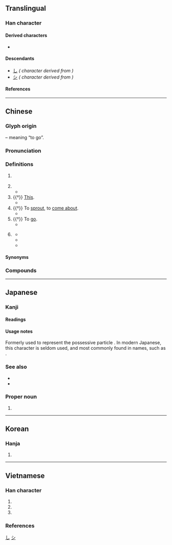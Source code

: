{{also|え}}
{{character info/new}}
==Translingual==
{{stroke order|strokes=3}}
{{stroke order|type=animate}}

===Han character===
{{Han char|rn=4|rad=丿|as=03|sn=4|snmj+=3|four=30307|canj=INO|ids=⿳丶㇇乀}}

====Derived characters====
* {{l|mul|[[乏]], [[芝]], [[𠯣]], [[㝎]], [[㞫]], [[𡘕]], [[𬔱]], [[椘]], [[𡭿]], [[𪦆]], [[𩖳]], [[𢾘]], [[𬼛]], [[𧉌]], [[𫩝]], [[𭾣]], [[𭓆]], [[𫡛]], [[𮗧]], [[𪢇]]}}

====Descendants====
* [[し]] ''({{w|Hiragana}} character derived from {{w|Man'yōgana}})''
* [[シ]] ''({{w|Katakana}} character derived from {{w|Man'yōgana}})''

====References====
{{wikidata|Q56459332}}
{{Han ref|kx=0082.040|dkj=00125|dj=|hdz=10043.010|uh=4E4B}}

[[Category:Han characters from which hiragana were derived|し]]

----

==Chinese==
{{zh-forms|alt=㞢,𡳿}}

===Glyph origin===
{{Han etyl}}
{{Han compound|止|一|t1=foot|t2=the beginning place|ls=ic}} – meaning “to go”.

===Pronunciation===
{{zh-pron
|m=zhī
|m-s=zi1
|c=zi1
|c-t=
|g=
|h=pfs=chṳ̂
|j=
|md=cĭ
|mn=chi
|mn-t=ze1
|w=1tsr
|x=
|mc=y
|oc=y
|ma=
|cat=part,pron,v
}}

===Definitions===
{{zh-hanzi}}

# {{lb|zh|literary}} {{n-g|Indicates that the previous word has [[possessive|possession]] of the next one.}}
#: {{zh-x|生命 之 道|the way '''of''' life/life'''[['s]]''' way}}
#: {{zh-x|^美國 之 聲|The Voice '''of''' America/America'''<nowiki>'s</nowiki>''' voice}}
# {{n-g|Indicates that the previous word [[modify|modifies]] the next one.}}
#* {{zh-x|尺寸之功|a minor contribution}}
# {{†}} [[this|This]].
#* {{zh-x|之 子 于 歸。|'''This''' girl is to get married.|ref=Shijing}}
# {{†}} To [[sprout]], to [[come about]].
#* {{zh-x|如 語{yù} 焉 而未 之然。|As though you have said something to your parents but their reply has not yet '''come'''.|ref=Liji}}
# {{†}} To [[go]].
#* {{zh-x|吾 欲 之 楚。|I want to '''go to''' Chu.|ref=Zhanguoce}}
# {{lb|zh|literary}} {{n-g|The third-person pronoun: [[him]], [[her]], [[it]], [[them]], when it appears in a non-subject position in the sentence.}}
#* {{zh-x|好{hào} 一一 聽 之。|He preferred to listen to '''them''' one-by-one.|ref=Hanfeizi}}
#* {{zh-x|我們 不能 對 此 事 聽之任之。|We cannot pass '''this matter''' by without protest.}}
#* {{zh-x|甘橘，^大厘 城 有 之，其 味 酸。|Dali City has sweet tangerines, but their flavour is sour.|CL|ref={{RQ:Manshu|7|Tea, Trees, Herbs and Fruits|7}}}}

====Synonyms====
{{zh-dial|的}}

===Compounds===
{{zh-der|hide_pron=1|之後|之前|久之|之外|之子|之江|之無|何之|兼之|均之|敬之|總之|過之|頃之|敬而遠之|之間|如之何|國之貳|之字路|元微之|換言之|揚之水|猶之乎|麟之趾|苕之華|邲之戰|壟畝之臣|天壤之別|不平之鳴|一得之功|帶甲之勞|一家之主|天作之合|付之烏有|弄瓦之喜|天之驕子|失之交臂|彊弩之末|弄璋之喜|一面之識|一時之間|布衣之交|大有之年|不世之藝|不速之客|升斗之祿|大而化之|不測之淵|吞舟之魚|九世之仇|一念之間|惠州之役|再生之恩|中國之春|什一之利|不解之緣|呼之欲出|不傳之祕|悔毒之歎|一偏之見|之死靡他|伯道之憂|不舞之鶴|六尺之孤|口耳之學|不意之中|傷弓之鳥|再造之恩|儻來之物|中冓之言|大學之道|一走了之|好自為之|一箭之地|喪明之痛|小兒之態|半師之分|并介之人|可乘之機|天壤之判|命世之才|付之流水|如簧之舌|一己之見|後車之戒|半面之舊|勝之不武|不言之教|後來之秀|不刊之書|惻怛之心|夯鐵之夫|人之常情|同舟之誼|後顧之患|不測之禍|古人之風|不刊之典|九五之位|將門之子|反掌之易|北門之歎|不敗之地|弭兵之會|付之一哂|好色之徒|不毛之地|一以貫之|巖牆之下|不起之病|刎頸之交|嗤之以鼻|不食之地|天倫之慘|匹夫之勇|一面之雅|回祿之災|全身之計|一孔之見|人中之龍|倒懸之危|履霜之戒|中庸之道|意氣之爭|亡國之音|倚門之娼|可乘之隙|乘人之危|地主之誼|不時之需|不幸之幸|倒屣迎之|不義之財|之乎者也|天地之別|可造之材|引玉之磚|先入之見|心腹之憂|國之楨榦|多事之秋|將伯之助|俟河之清|付之一嘆|不肖之徒|一隅之見|不世之功|寄養之家|不勝之態|不平之氣|兵革之禍|匪石之心|不諱之變|保家之主|定之方中|一言蔽之|嗟來之食|希世之寶|不虞之隙|偏激之詞|後顧之慮|悔之不及|口舌之便|一氣之下|八斗之才|付之一炬|受之有愧|安身之地|喬松之壽|前車之鑑|同氣之情|嗜痂之癖|一得之愚|帝王之道|不堪之物|一面之詞|匪躬之節|天寶之亂|兵廚之擾|不易之論|太阿之柄|一經之訓|恨之切骨|兒女之情|後起之秀|弓矛之士|姑妄言之|三侯之章|安史之亂|何見之晚|不刊之論|弦外之音|五尺之童|亡命之徒|公卿之門|忘年之契|得勝之兵|悔之莫及|天奪之魄|愛莫之助|得意之事|悔之何及|伯仲之間|仁愛之家|惻隱之心|情之所鍾|不識之無|患難之交|即墨之戰|悔之無及|悔之亡及|天倫之樂|四戰之地|恨之入骨|不逞之徒|不虞之譽|他山之石|尾生之信|季孟之間|性命之交|急人之難|急人之困|喬遷之喜|寢丘之志|入幕之賓|忘年之好|忘年之交|志能之士|必爭之地|一己之私|心腹之疾|心腹之患|心腹之交|兼而有之|地利之便|大比之年|卻之不恭|三年之喪|一世之雄|安身之處|宋襄之仁|徙木之信|得而誅之|得意之色|得勝之師|同氣之光|後顧之虞|來之不易|井蛙之見|一念之錯|不軌之心|世俗之見|彈丸之地|一臂之力|堂而皇之|弱水之隔|弦外之意|一丘之貉|心嚮往之|屠龍之技|一時之秀|弄璋之慶|一狐之腋|不了了之|冠世之才|廟堂之器|市井之人|尺寸之地|婦人之仁|再生之德|心頭之恨|一日之雅|庚子之役|一技之長|床笫之私|三寸之舌|幹父之蠱|天府之國|屠狗之輩|平庸之輩|寒泉之思|大同之世|冥冥之中|布衣之怒|一勇之夫|井底之蛙|向平之願|人情之常|希世之珍|出頭之日|先見之明|古之君子|一得之見|市井之徒|性命之憂|付之春夢|口頭之交|巫蠱之獄|巫山之夢|天日之表|一家之言|天人之際|小大由之|乘人之厄|一面之交|巖穴之士|一之為甚|九五之尊|崩城之哭|俯仰之間|必經之路|卑梁之釁|一念之差|容身之地|千金之家|並頭之花|他山之攻|一時之選|居之不疑|困獸之鬥|廟廊之彥|尺寸之功|尺土之柄|尸鳩之平|不具之人|一笑置之|同名之累|前車之鑒|小兒之見|導氣之術|導引之術|八王之亂|切膚之痛|一隅之地|七步之才|得意之狀|一人之交|尺蠖之屈|五子之歌|容身之所|一席之地|大快之事|不情之請|安身之所|強弩之末|付之闕如|安之若命|仁義之師|孫山之外|于飛之樂|城下之盟|孔孟之道|子春之疾|坎井之蛙|嫠緯之憂|偶一為之|姑妄聽之|不解之仇|大唐之歌|一時之急|席上之珍|好事之徒|勢利之交|如之奈何|一日之長|害群之馬|吹灰之力|土木之變|好生之德|奔走之友|中途之家|天假之年|垂白之親|之死靡它|太陰之象|太平之治|和隋之珍|七國之亂|天淵之別|不時之須|內顧之憂|巫山之會|十畝之間|大通之年|四戰之國|一矢之地|初生之犢|大將之風|不經之談|官渡之戰|在陳之厄|大方之家|一家之學|取之不竭|君子之交|今昔之感|夢熊之喜|一家之論|交臂失之|八拜之交|季常之懼|十之八九|一畝之宮|愚公之居|壯室之秋|忘形之契|不白之冤|天縱之才|去就之分|一之謂甚|口舌之快|仰之彌高|不祥之兆|在天之靈|付之東流|回天之力|取而代之|安之若素|儋石之畜|嗜之如命|一飯之恩|喪家之狗|喪家之犬|大比之期|不治之症|兩姓之好|不良之心|咫尺之地|分天之仇|公餘之暇|名門之後|付之一笑|何功之有|同聲之誼|出倫之才|口腹之欲|受人之託|市井之臣|傳家之寶|卵翼之恩|一箭之仇|半箭之功|北方之強|半面之交|千金之子|南方之強|匪躬之操|匡濟之才|北京之春|匍匐之救|不法之徒|姦人之雄|十月之交|切骨之仇|彈指之間|倒懸之急|後顧之憂|庚癸之呼|一面之緣|一字之師|忘形之交|問罪之師|口體之養|中懣之症|尸鳩之仁|出閣之喜|倚閭之望|倘來之物|倒懸之苦|一家之說|侯景之亂|何罪之有|伐性之斧|七年之癢|久而久之|得意之餘|媒妁之言|不足之症|不臣之心|不急之務|不了之局|下車之始|三藩之亂|持平之論|疾之如仇|方外之士|成康之治|成人之美|焚如之禍|方寸之地|甘之如飴|泛駕之馬|無人之境|方城之戰|棟梁之材|無服之殤|暴厲之氣|斗筲之輩|百萬之眾|是非之心|永嘉之亂|父母之邦|滅頂之災|掌上之珠|盤石之固|枕席之歡|池魚之禍|會任之家|甘之若素|朋黨之爭|棟梁之任|斗筲之材|指南之助|瓜田之嫌|桑蓬之志|由衷之言|文武之道|白象之國|旦夕之費|桃李之教|炊臼之夢|白華之怨|為今之計|欲炙之色|求之不得|方外之人|犬馬之力|泰然居之|瓦合之卒|挈瓶之知|柏舟之節|犬彘之食|眉睫之內|松喬之壽|熊羆之祥|百分之百|柱石之寄|潘楊之睦|瀝血之仇|珠玉之論|東門之池|易牙之味|投杼之惑|炊臼之戚|杜郵之戮|溜之乎也|未形之患|有志之士|淞滬之戰|持久之計|掠人之美|殺生之權|牛角之歌|星星之火|捍難之功|百世之師|甘露之變|擲地之材|涸轍之魚|無妄之災|斗筲之才|松筠之節|百年之好|烏合之卒|無方之民|炳燭之明|明章之治|持之有故|桑梓之邦|眾矢之的|漏刻之間|生而知之|桑中之約|百歲之好|熊羆之士|手足之情|攘人之美|染絲之變|甘之如薺|烏鳥之情|知命之年|睚眥之嫌|犬吠之警|汗馬之績|爾汝之交|懸弧之慶|百金之士|破鏡之憂|掎角之勢|松柏之堅|期頤之壽|犬馬之報|澶淵之盟|末路之難|田父之獲|松筠之操|桑間之音|東道之情|無如之何|游食之民|瓦釜之鳴|末如之何|泛泛之輩|柏舟之痛|睚眥之隙|曠世之度|百世之利|晏開之警|白圭之玷|死生之交|書生之見|東門之墠|毋望之禍|畢生之玷|旦夕之危|禽犢之愛|燎原之火|狗吠之警|有識之士|探春之宴|窮池之魚|旰食之勞|玄之又玄|文景之治|萬物之靈|斗筲之徒|沙漠之舟|畎畝之中|獨到之見|撲蝶之會|摽梅之年|持之以恆|當勞之急|生殺之權|涸轍之枯|洪喬之誤|方便之門|無價之寶|欺人之談|投梭之拒|熊虎之士|東門之楊|操之在我|沖天之怒|百家之言|撥亂之才|滅門之禍|百鎰之金|毛髮之功|百舌之聲|投鼠之忌|獨到之處|穿窬之盜|朽木之才|江山之助|未定之天|稽古之力|池魚之殃|無米之炊|為難之處|班美之戰|懷磚之俗|溜之大吉|東方之日|犁牛之子|秦晉之緣|秦晉之好|秦庭之哭|百鍊之鋼|生花之筆|東家之子|禿妃之髮|萬金之軀|萬里之望|東觀之殃|萬全之計|萬全之策|萬人之敵|萬乘之尊|移木之信|禮義之邦|瓜李之嫌|汗馬之勞|祿山之爪|有生之年|眷眷之心|社稷之臣|社稷之器|神來之筆|萬乘之國|汗馬之功|犬馬之命|杯水之謝|磨盾之暇|狐兔之悲|磐石之固|棄之可惜|投杼之疑|水陸之饌|殺生之柄|破竹之勢|渭陽之思|砧上之肉|昆弟之好|擎天之柱|矰繳之說|由中之言|短長之說|知魚之樂|知人之明|矢石之難|瞬息之間|湖海之士|犄角之勢|澠池之功|眉睫之禍|有夫之婦|相形之下|熊丸之教|明智之舉|無疆之休|直躬之信|棉薄之力|操之過急|盤石之安|窮途之哭|監門之養|澆瓜之惠|疇咨之憂|盈滿之咎|盈尺之地|推而廣之|皮肉之傷|斗升之祿|百龍之智|百里之才|無妄之禍|歸之若水|百獸之王|百歲之後|百年之柄|百年之後|百姓之心|犬馬之心|百乘之家|百世之人|白頭之歎|敗軍之將|犬馬之勞|白璧之瑕|白毫之賜|指顧之際|明月之珠|百城之富|泰山之安|毋望之福|爪牙之將|濮上之音|漸漸之石|手足之雅|未竟之志|燮和之任|穴處之徒|甘馨之費|異類之人|戴天之仇|略識之無|烏之雌雄|烏合之眾|甲申之役|生財之道|用武之地|救命之恩|曲肱之樂|生死之交|生桑之夢|父母之命|片面之言|甘棠之惠|甘之若飴|甕中之鱉|無恥之尤|瓜葛之親|當務之急|江海之學|瑚璉之器|琴瑟之好|王佐之才|率土之濱|祁奚之舉|睚眥之私|牛之一毛|斗升之水|方寸之間|狗馬之心|止足之分|狗吠之驚|狐鼠之徒|狐丘之誡|牧野之戰|斗斛之祿|睚眥之怨|犬馬之疾|犬馬之年|犬吠之盜|河女之章|河魚之患|權宜之計|牛馬之衣|明月之詩|疾之若仇|片面之詞|爪牙之士|殺身之禍|燒眉之急|牧神之笛|燃眉之急|犬馬之養|煙火之警|無稽之言|無服之喪|無心之過|無妄之福|無任之祿|無以名之|焚林之求|焚如之刑|無人之地|秋毫之末|漁翁之利|炮烙之刑|懸車之年|炎精之數|知性之旅|皋魚之泣|梧丘之魂|灌瓜之義|濟勝之具|普天之下|潘安之貌|眉睫之利|束之高閣|漠然置之|漏網之魚|漁人之利|滔天之罪|滅族之禍|滄桑之變|矢石之間|桃之夭夭|渭陽之情|斷袖之寵|燈火之資|百年之業|淡然處之|浸潤之譖|暴戾之氣|涿鹿之戰|涸轍之鮒|白首之心|泰然處之|方丈之饌|揮之不去|東山之志|洛閩之學|無稽之談|淝水之戰|河魚之疾|汴水之戰|無籍之徒|求全之毀|水乳之契|杯中之物|毫釐之差|牢獄之災|歷練之才|樗朽之材|正始之音|百足之蟲|橫草之功|狐虎之威|泓水之戰|犬馬之戀|浩然之氣|棟梁之臣|曹柯之盟|梧鼠之技|柱石之臣|柏舟之誓|枯魚之肆|敝屣視之|松柏之茂|松柏之壽|杞人之憂|東門之枌|毫末之利|東南之美|濟世之才|望雲之情|當之無愧|有杕之杜|有服之親|會稽之恥|晝錦之榮|是非之地|斗筲之器|斗筲之人|敗鼓之皮|用之不竭|知遇之恩|泛泛之交|朱陳之好|曹社之謀|翻手之間|飽學之士|蹇諤之風|膏粱之子|迂直之計|赫赫之名|飛騰之兆|菽水之養|置之高閣|章句之徒|薏苡之謗|絲綢之路|置水之情|詩禮之家|經國之才|自全之計|置水之清|違心之論|誹謗之木|腐腸之藥|箕山之志|米粒之珠|言外之意|金玉之言|覆餗之憂|駟之過隙|而立之年|骨鯁之臣|脫韁之馬|鴻鵠之志|葬身之地|葭莩之末|置錐之地|迫而察之|郾城之戰|誌之不忘|蘭芷之室|莫之與京|縛雞之力|菽水之歡|進身之計|風雷之性|綺紈之歲|粲花之論|維天之命|落蓐之身|群起攻之|終焉之志|雷霆之怒|覆餗之患|虞芮之訟|門戶之見|經驗之談|置之腦後|聽之任之|虎狼之心|齊人之福|羊左之誼|羅蘭之歌|絲髮之功|譎怪之談|進身之階|葑菲之采|頷下之珠|管窺之見|逸群之才|覆車之戒|總而言之|耳目之欲|要而言之|綈袍之贈|釜中之魚|貧賤之知|藏之名山|高山仰之|羊陸之交|言之有理|立談之間|配天之美|血氣之勇|言之不預|花甲之年|蒲鞭之政|謀生之道|隨侯之珠|血肉之軀|黔驢之技|衣食之謀|連城之珍|衣纓之族|累卵之危|首善之區|謬悠之說|言之有物|饑饉之歲|肘腋之憂|繩之以法|置之不理|賣陣之計|義方之訓|陳蔡之厄|等而下之|總角之好|竹馬之友|立足之地|芝蘭之化|離婁之明|覆車之鑒|言之不盡|豆萁之喻|遺珠之憾|耳食之聞|言下之意|言之鑿鑿|行之有效|超世之才|聚沙之年|胯下之辱|置之度外|遲賓之館|負薪之病|立錐之地|逐臭之夫|霄壤之殊|貴賤之別|覆餗之釁|花燭之期|終食之間|膏腴之地|終天之恨|託之空言|驕兵之計|糜糜之音|藥石之言|舞馬之災|過江之鯽|覆車之軌|長久之計|變徵之音|終天之慕|赫赫之光|腹心之友|采薪之憂|耿介之士|顧復之恩|脫俗之交|蓋世之才|身外之物|覆庇之恩|覆車之轍|鸞鳳之配|西河之痛|赫斯之怒|肌膚之親|聾者之歌|負圖之托|金石之言|耒耜之勤|糟糠之妻|芝蘭之室|虎狼之口|霜露之思|衣錦之榮|酒色之徒|舟水之喻|言之過甚|詠雪之慧|雨露之恩|竹馬之好|竊簪之臣|閨閣之臣|觸山之力|龍鳳之表|龍鳳之姿|進履之謙|黃白之物|繞梁之音|鼓盆之戚|鼎足之勢|鼎元之分|腹心之患|蟲篆之技|點頭之交|蟻聚之兵|鄭衛之聲|襁褓之年|黃白之術|郭璞之說|黃巾之亂|黃巢之亂|誓泉之譏|繩墨之言|覆盂之固|肩擔之家|麋鹿之性|鶴鳴之士|雞黍之約|阱中之虎|自知之明|邀天之幸|耳食之談|鮑魚之肆|魯衛之政|魚米之鄉|魚水之歡|薪儲之費|貪天之功|鬩牆之禍|青雲之器|蚊虻之勞|耳目之娛|興之所至|貪墨之風|赤子之心|風樹之感|罔極之恩|蝸角之爭|騎虎之勢|虎狼之國|馬舞之災|高原之舟|首善之地|首丘之情|首丘之思|首丘之念|赫斯之威|靡靡之樂|處之泰然|經典之作|餘姚之學|連城之價|飲食之人|阿保之功|霄壤之別|飛騰之藥|飛馳之勢|齧臂之交|衾枕之樂|陶猗之富|繫臂之寵|錐刀之用|紅葉之題|風雲之志|言之無物|莫逆之契|衢室之問|風樹之悲|風木之思|車馬之勞|黨錮之禍|風前之燭|風中之燭|顛而倒之|藩鎮之亂|顛之倒之|蠻觸之爭|貞觀之治|老成之見|荒唐之言|逃之夭夭|錐刀之末|鄭衛之音|銜橛之變|負薪之資|辟人之士|翰苑之光|逢君之惡|舌辯之士|革命之母|荊山之玉|靡靡之音|首丘之望|非時之物|非常之功|非常之事|靖難之變|靖康之難|螽斯之慶|耒耨之教|謇諤之風|靈蛇之珠|霹靂之聲|金玉之論|腹背之毛|驚弓之鳥|雲雨之歡|難言之隱|邦家之光|邂逅之緣|邯鄲之夢|轍鮒之急|迍邅之世|經世之才|錐刀之利|雲泥之別|等閒視之|轉眼之間|隋侯之珠|騎牆之見|陽九之阨|陽九之會|陸王之學|胡藍之獄|竹林之游|除此之外|花柳之姿|虎狼之師|肺腑之言|蹈厲之志|醉翁之意|蕃籬之鷃|阿保之勞|籠中之鳥|管鮑之交|詒厥之謀|詠雪之才|趨之若鶩|龍蛇之章|負薪之疾|門戶之爭|長君之惡|鎮家之寶|箕山之節|膏肓之疾|錦雉之衣|頡頏之行|非常之人|綈袍之賜|釜裡之魚|金石之盟|置足之地|鶉之奔奔|采薪之疾|采石之役|覬覦之志|附驥之尾|等閒之輩|鄧通之財|葭莩之親|鄙夫之見|鄉曲之譽|都市之肺|衛道之士|貧賤之交|飛蓬之問|遷喬之望|違心之言|草茅之臣|過庭之訓|草具之陳|言之過早|緩兵之計|總角之交|逢掖之士|通家之好|饕餮之徒|輔弼之勛|西州之痛|車笠之盟|股掌之上|血光之災|腹心之疾|跕鳶之悟|趁人之危|負日之暄|赫赫之功|赤壁之戰|額外之人|繩樞之士|賓之初筵|茵席之臣|箕帚之使|貫魚之次|貫蝨之技|舐犢之愛|負鼎之願|負薪之議|負薪之憂|青雲之士|莫逆之交|靈魂之窗|裘葛之遺|經濟之才|變徵之聲|鉅鹿之戰|謏聞之陋|雲霓之望|諒山之戰|鄭衛之女|長平之戰|誅心之論|走馬之任|舉手之勞|言之成理|言之不渝|覬覦之心|耒耨之利|覆盆之冤|覆盂之安|立錐之土|膠漆之情|補壁之作|衣裳之會|蘭麝之香|蚊睫之蟲|虎豹之文|金蘭之交|蕭牆之禍|鄭衛之曲|蒲柳之姿|耳順之年|華胥之夢|莫逆之友|逆耳之言|芙蓉之精|避人之處|臉面之情|股肱之力|肘腋之患|肌膚之愛|鐘鼎之家|陽侯之患|耳食之言|譾薄之材|點鬼之談|纓緌之徒|脣齒之邦|置之不顧|螽斯之徵}}

{{zh-cat|Intermediate}}

----

==Japanese==

===Kanji===
{{ja-kanji|grade=8|rs=丿03}}

====Readings====
{{ja-readings
|goon=し
|kanon=し
|kun=これ-, の-, ゆ-く
|nanori=ゆき
}}

====Usage notes====
Formerly used to represent the possessive particle {{ja-r|の}}. In modern Japanese, this character is seldom used, and most commonly found in names, such as {{m|ja|龍之介|tr=Ryūnosuke}}.

===See also===
* {{m|ja|乃}}
* {{m|ja|の}}

===Proper noun===
{{ja-pos|すすむ|proper}}

# {{given name|male|lang=ja|sort=すすむ}}

[[Category:Han characters from which katakana were derived|シ]]

----

==Korean==

===Hanja===
{{ko-hanja/new|가다|갈|지}}

# {{defn|lang=ko|sort=丿03}}

----

==Vietnamese==

===Han character===
{{vi-readings|rs=丿03
|hanviet=chi-tdcndg;tdcntd;gdhn
|phienthiet=止而 chỉ nhi
|nom=gì-tdcndg;tdcntd;gdhn;btcn;taberd, giây-tdcndg;tdcntd;gdhn;btcn;taberd, chi-tdcndg;tdcntd;gdhn;taberd
}}

# {{Nom form of|gì|[[what]]}}
# {{Nom form of|giây|a [[brief]] [[moment]]; an [[instant#Noun|instant]]}}
# {{Nom form of|chi|[[what for]]}}

===References===
<references/>